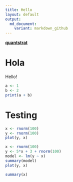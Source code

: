 ```yaml
---
title: Hello
layout: default
output: 
  md_document:
    variant: markdown_github
---
```


[__quantstrat__](quantstrat.md)

# Hola
Hello!

```r
a <- 1
b <- 2
print(a + b)
```

# Testing 

```r
x <- rnorm(100)
y <- rnorm(100)
plot(y, x)

```


```r
x <- rnorm(100)
y <- 5*x + 3 + rnorm(100)
model <- lm(y ~ x)
summary(model)
plot(y, x)

```

```r
summary(x)
```
